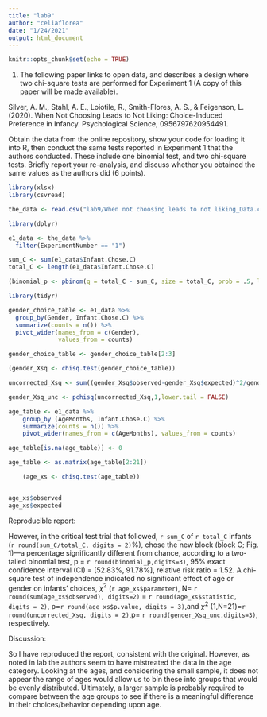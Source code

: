 ```yaml
---
title: "lab9"
author: "celiaflorea"
date: "1/24/2021"
output: html_document
---
```


```r
knitr::opts_chunk$set(echo = TRUE)
```

1. The following paper links to open data, and describes a design where two chi-square tests are performed for Experiment 1 (A copy of this paper will be made available).

Silver, A. M., Stahl, A. E., Loiotile, R., Smith-Flores, A. S., & Feigenson, L. (2020). When Not Choosing Leads to Not Liking: Choice-Induced Preference in Infancy. Psychological Science, 0956797620954491.

Obtain the data from the online repository, show your code for loading it into R, then conduct the same tests reported in Experiment 1 that the authors conducted. These include one binomial test, and two chi-square tests. Briefly report your re-analysis, and discuss whether you obtained the same values as the authors did (6 points).


```r

library(xlsx)
library(csvread)

the_data <- read.csv("lab9/When not choosing leads to not liking_Data.csv")

```


```r
library(dplyr)

e1_data <- the_data %>%
  filter(ExperimentNumber == "1")

sum_C <- sum(e1_data$Infant.Chose.C)
total_C <- length(e1_data$Infant.Chose.C)

(binomial_p <- pbinom(q = total_C - sum_C, size = total_C, prob = .5, lower.tail = TRUE)*2)

```

```r

library(tidyr)

gender_choice_table <- e1_data %>%
  group_by(Gender, Infant.Chose.C) %>%
  summarize(counts = n()) %>%
  pivot_wider(names_from = c(Gender),
              values_from = counts)

gender_choice_table <- gender_choice_table[2:3]

(gender_Xsq <- chisq.test(gender_choice_table))

uncorrected_Xsq <- sum((gender_Xsq$observed-gender_Xsq$expected)^2/gender_Xsq$expected)

gender_Xsq_unc <- pchisq(uncorrected_Xsq,1,lower.tail = FALSE)


```


```r

age_table <- e1_data %>%
    group_by (AgeMonths, Infant.Chose.C) %>%
    summarize(counts = n()) %>%
    pivot_wider(names_from = c(AgeMonths), values_from = counts)

age_table[is.na(age_table)] <- 0

age_table <- as.matrix(age_table[2:21])

    (age_xs <- chisq.test(age_table))


age_xs$observed
age_xs$expected

```
Reproducible report: 


However, in the critical test trial that followed, `r sum_C` of `r total_C` infants (`r round(sum_C/total_C, digits = 2)`%),  chose the new block (block C; Fig. 1)—a percentage significantly different from chance, according to a two-tailed binomial test, p = `r round(binomial_p,digits=3)`, 95% exact confidence interval (CI) = [52.83%, 91.78%], relative risk ratio = 1.52. A chi-square test of independence indicated no significant effect of age or gender on infants’ choices, $\chi^2$ (`r age_xs$parameter`), N=  `r round(sum(age_xs$observed), digits=2)` = `r round(age_xs$statistic, digits = 2)`, p=`r round(age_xs$p.value, digits = 3)`,and $\chi^2$ (1,N=21)=`r round(uncorrected_Xsq, digits = 2)`,p= `r round(gender_Xsq_unc,digits=3)`, respectively.

Discussion:

So I have reproduced the report, consistent with the original. However, as noted in lab the authors seem to have mistreated the data in the age category. Looking at the ages, and considering the small sample, it does not appear the range of ages would allow us to bin these into groups that would be evenly distributed. Ultimately, a larger sample is probably required to compare between the age groups to see if there is a meaningful difference in their choices/behavior depending upon age. 